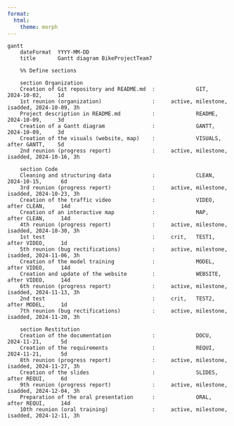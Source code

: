 ```yaml
---
format:
  html: 
    theme: morph
---
```


```mermaid
gantt
    dateFormat  YYYY-MM-DD
    title       Gantt diagram BikeProjectTeam7

    %% Define sections

    section Organization
    Creation of Git repository and README.md  :             GIT,        2024-10-02,     1d
    1st reunion (organization)                :     active, milestone, isadded, 2024-10-09, 3h
    Project description in README.md          :             README,     2024-10-09,     3d
    Creation of a Gantt diagram               :             GANTT,      2024-10-09,     3d
    Creation of the visuals (website, map)    :             VISUALS,    after GANTT,    5d
    2nd reunion (progress report)             :     active, milestone, isadded, 2024-10-16, 3h

    section Code
    Cleaning and structuring data             :             CLEAN,     2024-10-15,      6d
    3rd reunion (progress report)             :     active, milestone, isadded, 2024-10-23, 3h
    Creation of the traffic video             :             VIDEO,     after CLEAN,     14d
    Creation of an interactive map            :             MAP,       after CLEAN,     14d
    4th reunion (progress report)             :     active, milestone, isadded, 2024-10-30, 3h
    1st test                                  :     crit,   TEST1,     after VIDEO,     1d
    5th reunion (bug rectifications)          :     active, milestone, isadded, 2024-11-06, 3h
    Creation of the model training            :             MODEL,     after VIDEO,     14d
    Creation and update of the website        :             WEBSITE,   after VIDEO,     14d
    6th reunion (progress report)             :     active, milestone, isadded, 2024-11-13, 3h
    2nd test                                  :     crit,   TEST2,     after MODEL,     1d
    7th reunion (bug rectifications)          :     active, milestone, isadded, 2024-11-20, 3h

    section Restitution
    Creation of the documentation             :             DOCU,      2024-11-21,      5d
    Creation of the requirements              :             REQUI,     2024-11-21,      5d
    8th reunion (progress report)             :     active, milestone, isadded, 2024-11-27, 3h
    Creation of the slides                    :             SLIDES,    after REQUI,     6d
    9th reunion (progress report)             :     active, milestone, isadded, 2024-12-04, 3h
    Preparation of the oral presentation      :             ORAL,      after REQUI,     14d
    10th reunion (oral training)              :     active, milestone, isadded, 2024-12-11, 3h

```